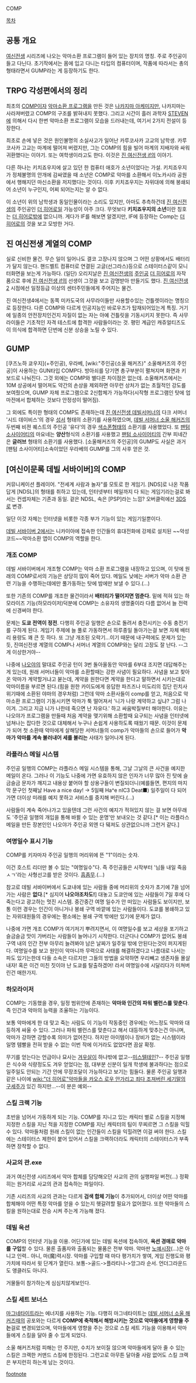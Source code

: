 COMP

[[목차]]

== 공통 개요 ==
[[여신전생]] 시리즈에 나오는 악마소환 프로그램이 들어 있는 장치의 명칭. 주로 주인공이 들고 다닌다. 초기작에서는 몸에 입고 다니는 타입의 컴퓨터이며, 작품에 따라서는 총의 형태라면서 GUMP라는 게 등장하기도 한다.

== TRPG 각성편에서의 정리 ==
최초의 [[COMP]]이자 [[악마소환 프로그램]]을 만든 것은 [[나카지마 아케미]]지만, 나카지마는 사라져버렸고 COMP의 구조를 밝혀내지 못했다. 그리고 시간이 흘러 과학자 [[STEVEN]]에 의해서 다시 한번 악마소환 프로그램이 모습을 드러내는데, 여기서 2가지 전설이 등장한다.

최초로 손에 넣은 것은 원인불명의 소실사고가 일어난 카루코사카 고교의 남학생. 카루코사카 고교는 마계에 떨어져 버렸지만, 그는 COMP의 힘을 빌어 마계의 지배자와 싸워 귀환했다는 이야기. 또는 여학생이라고도 한다. 이것은 [[진 여신전생 if]]의 이야기.

다른 하나는 키치죠우지에 살고 있던 한 컴퓨터 애호가 소년이었다는 가설. 키치죠우지가 정체불명의 안개에 감싸였을 때 소년은 COMP로 악마를 소환해서 이노카시라 공원에서 행해지던 마신소환을 저지했다는 것이다. 이후 키치죠우지는 자위대에 의해 봉쇄되어 소년이 누구인지, 어찌 되어는지는 알 수 없다.

이 소년이 위의 남학생과 동일인물이라는 소리도 있지만, 아마도 추측하건데 [[진 여신전생]]의 주인공인 [[더 히어로]]일 가능성이 아주 크다. 무엇보다 '''키치죠우지의 소년'''이란 칭호는 [[더 히어로]]밖에 없으니까. 게다가 IF를 해보면 알겠지만, IF에 등장하는 Comp는 [[더 히어로]]의 것을 보고 모방한 거다.

== 진 여신전생 계열의 COMP ==
실로 신비한 물건. 무슨 일이 일어나도 결코 고장나지 않으며 그 어떤 상황에서도 배터리가 달지 않는다. 핸드벨트 컴퓨터로 연결된 고글(선그라스)등으로 스테이터스같이 모니터화면을 보는게 가능하다. (일단) 오리지날은 [[진 여신전생]]의 [[주인공]] [[더 히어로]]의 자작품으로 후에 [[진 여신전생 if]]의 선생이 그것을 보고 감명받아 만들기도 했다. [[진 여신전생 2]] 시점에선 일정등급 이상의 센터주민들에게 주어지는 물건.

진 여신전생4에서는 동쪽 미카도국의 사무라이들만 사용할수있는 건틀렛이라는 명칭으로 등장한다.
다른 COMP와 다르게 인공지능인 바로우즈가 탑재되어있는게 특징. 거기에 일종의 안전장치인건지 자질이 없는 자는 아예 건틀릿을 기동시키지 못한다. 즉 사무라이들은 기초적인 자격 테스트에 합격한 사람들이라는 것. 평민 계급인 캐쥬얼티즈도 이 의식에 합격하면 단번에 신분 상승을 노릴 수 있다.

== GUMP ==
[쿠즈노하 쿄우지](+주인공), 우라베, [wiki:"주인공(소울 해커즈)" 소울해커즈의 주인공]이 사용하는 GUN타입 COMP다. 방아쇠를 당기면 총구부분이 펼쳐지며 화면과 키보드로 나눠진다. 그것 외에는 COMP와 별다른 차이점은 없는데. 소울해커즈에서는 10M 상공에서 떨어져도 약간의 손상을 제외하면 아무런 상처가 없는 초월적인 강도를 보여줬으며, GUMP 자체 프로그램으로 2신합체가 가능하다(시작형 프로그램인 탓에 업마전에서 합체하는 것보다 안정성이 떨어짐). 

그 외에도 특이한 형태의 COMP도 존재하는데 [[진 여신전생 데빌서머너]]의 다크 서머너 '시드 데이비스'의 경우 [[성서]] 형태의 소환기를 사용하였으며, [[데빌 서머너 소울 해커즈]]의 두번째 비젼 퀘스트의 주인공 '유다'의 경우 [[색소폰]]형태의 소환기를 사용했었다. 또 [[팬텀 소사이어티]]의 마요네는 '''양산'''형식의 소환기를 사용했고 [[팬텀 소사이어티]]의 간부 피네간은 '''글러브''' 형태의 소환기를 사용했다.
[소울해커즈의 주인공]의 GUMP도 사실은 과거 [팬텀 소사이어티]소속이었던 우라베의 GUMP를 그의 사후 얻은 것.

== [여신이문록 데빌 서바이버]의 COMP ==
커뮤니케이션 플레이어. "전세계 사람과 놀자"를 모토로 한 게임기. [NDS]로 나온 작품답게 [NDSL]의 형태를 취하고 있는데, 인터넷부터 메일까지 다 되는 게임기라는걸로 봐서는 컨셉자체는 기존과 동일. 겉은 NDSL, 속은 [PSP]라는 느낌? 오버클럭에선 [[3DS]]로 변경.

일단 이것 자체는 인터넷을 비롯한 각종 부가 기능이 있는 게임기일뿐이다.

[[데빌 서바이버 2]]에서는 니카이아에 접속한 인간들의 휴대전화에 강제로 설치된 ~~악성코드~~악마소환 앱이 COMP의 역할을 한다.

=== 개조 COMP ===
데빌 서바이버에서 개조형 COMP는 악마 소환 프로그램을 내장하고 있으며, 이 탓에 원래의 COMP로서의 기능은 상당히 많이 죽어 있다. 메일도 낮에는 서버가 악마 소환 관련 기능을 수행하는데에만 풀가동하는 탓에 밤에만 보낼 수 있다.(…)

또한 기존의 COMP를 개조한 물건이라서 '''배터리가 떨어지면 멈춘다.''' 밑에 적혀 있는 하모라이즈 기능(하모라이저)덕분에 COMP는 소유자의 생명줄이라 다름 없어서 늘 전력에 신경써야 한다. 

문제는 '''도쿄 전역이 정전'''. 다행히 주인공 일행은 손으로 돌려서 충전시키는 수동 충전기를 구하게 된다. 게임기 주제에 늘 풀로 가동하면서 하루종일 돌아가는걸 보면 자체 배터리 용량도 꽤 큰 듯 하다. 또 그냥 개조된 오락기...이기 때문에 내구력에도 문제가 있는 듯, 진여신전생 계열의 COMP나 서머너 계열의 COMP와는 달리 고장도 잘 난다. --그게 이상한거야--

나중에 [[나오야]]의 말대로 주인공 턴이 3번 돌아올동안 악마를 6부대 조지면 대답해주는게 있는데, 원래 서머너들이 악마를 소환할때는 강한 사념이 필요하다. 사념을 보고 찾아온 악마가 계약할거냐고 붇는데, 계약을 원한다면 계약을 한다고 말하면서 시키는대로 악마이름을 부르면 된다.(힘을 원한 카이도에게 응답한 파즈즈나 미도리의 집단 린치사 위기때에 소환된 야마의 경우처럼) 그런데 악마 소환사들이 comp를 얻고, 처음으로 악마소환 프로그램이 기동시키면 악마가 툭 떨어져서 '니가 나랑 계약하고 싶냐? 그럼 나 이겨. 그리고 지금 니가 나한테 죽으면 난 자유다.' 하고 싸움박질부터 해야한다. 이유는 나오야가 프로그램을 만들때 처음 계약을 맺기위해 소환할때 요구되는 사념을 인터넷에 넘쳐나는 잡다한 것으로 대체해서 누구나 손쉽게 사용하도록 때웠기 때문. 이것이 문제가 되어 첫 소환때 악마에게 살해당한 서머너들의 comp가 악마들의 손으로 들어가 '''악마가 악마를 계속 불러내어 세를 불리는''' 사태가 일어나게 된다.

=== 라플라스 메일 시스템 ===
주인공 일행의 COMP는 라플라스 메일 시스템을 통해, 그날 그날의 큰 사건을 예지한 메일이 온다. 그러나 이 기능도 나중에 가면 유효하지 않은 인자가 너무 많아 진 탓에 슬금슬금 문자가 깨지고 내용상 붙어야 할 상용구들이 변질되더니(예를들면, 편지의 마지막 문구인 첫째날 Have a nice day! -> 5일째 Ha^e nIC3 Deat■) 일주일이 다 되어가면 더이상 미래를 예지 못하고 서비스를 중지해 버린다.(…)

사람들이 계속 죽어나가고 있을텐데 그런 사건의 예지가 적혀있지 않는 걸 보면 아무래도 '주인공 일행의 개입을 통해 바뀔 수 있는 운명'만 보내오는 것 같다.[* 이는 라플라스 메일을 만든 장본인인 나오야가 주인공 외엔 다 뒈져도 상관없으니까 그런거 같다.]

=== 여명일수 표시 기능 ===
COMP를 키자마자 주인공 일행의 머리위에 뜬 "1"이라는 숫자.

이건 호스트 리더만 볼 수 있는 "여명일수"다. 즉 주인공들은 시작부터 '님들 내일 죽음 ㅅㄱ'라는 사형선고를 받은 것이다. [[흠좀무]].(…) 

참고로 데빌 서바이버에서 도쿄내에 있는 사람들 중에 머리위의 숫자가 초기에 7을 넘어가는 사람은 '''없다'''.[* 심지어 '''나오야조차도!'''] 대놓고 도쿄안에 있는 사람들이 7일 후에 다 죽는다고 광고하는 멋진 시스템. 중간중간 여명 일수가 안 떠있는 사람들도 보이지만, 보통 이런 경우는 인간이 아니거나 봉쇄 구역 바깥에 있는 사람들이다. 도쿄를 봉쇄하고 있는 자위대원들의 경우에는 평소에는 봉쇄 구역 밖에만 있기에 문제가 없다.

나중에 가면 개조 COMP가 여기저기 뿌려지면서, 이 여명일수를 보고 세상을 포기하고 슬금슬금 맛이 가버리는 사람들이 늘어나기 시작한다. 더군다나 COMP가 없어도 봉쇄구역 내의 인간 전부 아무리 늘려봐야 남은 날짜가 일주일 밖에 안된다는것이 퍼지게된다. 여명일수를 보고 원인이 악마니까 무력으로 사태를 해결하겠다고 나름대로 나서는 파도 있기는한데 다들 소속은 다르지만 그들의 방법을 요약하면 우리빼고 생존자들 몰살내자! 혹은 이건 미친 짓이야 난 도쿄를 탈출하겠어! 라서 여명일수에 시달리다가 미쳐버린건 매한가지.

=== 하모라이저 ===
COMP는 기동했을 경우, 일정 범위안에 존재하는 '''악마와 인간의 파워 밸런스를 맞춘다'''. 즉 인간과 악마의 능력을 조율하는 기능이다.

보통 악마에게 한 대 맞고 죽는 사람도 이 기능이 작동중인 경우에는 어느정도 악마와 대등하게 싸울 수 있다. 그러나 파워 밸런스를 맞춘다고 해서 대등하게 맞추는건 아니며, 악마가 강하면 강할수록 의미가 없어진다. 하지만 아이템이나 장비가 없는 시스템이라 일명 템빨을 전혀 받을 수 없는 이번 작에 이거라도 없었다면 끔살 확정.

무기를 얻는다는 언급이나 묘사는 [[겨우살이]] 하나밖에 없고--[[미스텔테인]]?-- 주인공 일행은 식수와 식량정도도 겨우 얻었다는 점, 대부분 신분이 일개 학생에 불과하다는 점으로 일주일도 안되는 기간 안에 무장조달이 가능하다고 보기는 힘들다. 물론 주인공 일행과 같은 나이에 [[wiki:"더 히어로"악마들을 카오스 로우 안가리고 죄다 조져버린 세기말의 구세주]]가 있긴 하지만...--이 분은 예외--

=== 스킬 크랙 기능 ===
초반을 넘어서 가동하게 되는 기능. COMP를 지니고 있는 캐릭터 별로 스킬을 지정해 지정한 스킬을 지닌 적을 지정한 COMP를 지닌 캐릭터의 팀이 무찌르면 그 스킬을 익힐 수 있다. 악마들처럼 원래 스킬이 없는 인간들이 스킬을 익힐려면 이걸 써야 한다. 스킬에는 스테이터스 제한이 붙어 있어서 스킬을 크랙하더라도 캐릭터의 스테이터스가 부족하면 장착할 수 없다.

=== 사교의 관.exe ===
과거 여신전생 시리즈에서 악마 합체를 담당해오던 사교의 관의 실행파일 버전(…) 정확히는 원거리로 사교의 관과 접속하는 파일이다.

기존 시리즈의 사교의 관과는 다르게 '''검색 합체 기능'''이 추가되어서, 더이상 어떤 악마를 합체해야 어떤 특정 악마를 얻을 수 있는지 헷갈려할 필요가 없어졌다. 또한 악마들의 스킬을 원하는대로 전승 시켜 주는게 가능해 졌다.

=== 데빌 옥션 ===
COMP의 인터넷 기능을 이용. 어딘가에 있는 데빌 옥션에 접속하여, '''옥션 경매로 악마를 구입'''할 수 있다. 물론 출품자와 출품되는 물품은 전부 악마. 악마판 [[노예]]시장(…)은 아니고 인력.. 아니, 마(魔)력시장.
악마를 구입할 때 마다 평가치가 쌓여, 게임 진행도와 평가치에 따라서 윗 단계가 열린다. 보통->골드->플라티나->앙그라 순서. 언더그라운드도 앵클러도 아니다.

거물들이 참가하는게 심심치않게보인다.

=== 스킬 세트 보너스 ===
[[마그네타이트]]라는 에너지를 사용하는 기능. 다행히 마그네타이트는 [[데빌 서머너 소울 해커즈]]때의 공포와는 다르게 '''COMP에 축적해서 해방시키는 것으로 악마들에게 영향을 주는'''걸로 변경되었으며, 악마들에게 영향을 주는 것으로 스킬 세트 기능을 이용해서 악마들에게 스킬을 달아 줄 수 있게 되었다.

소울 해커즈처럼 피해는 안 주지만, 수치가 보이질 않으며 악마들에게 달아 줄 수 있는 스킬은 크랙한 커맨드 스킬에 한정된다. 그런고로 아무튼 달아줄 사람 없어도 스킬 크랙은 부지런히 하는게 남는 것이다.

[[footnote]]
